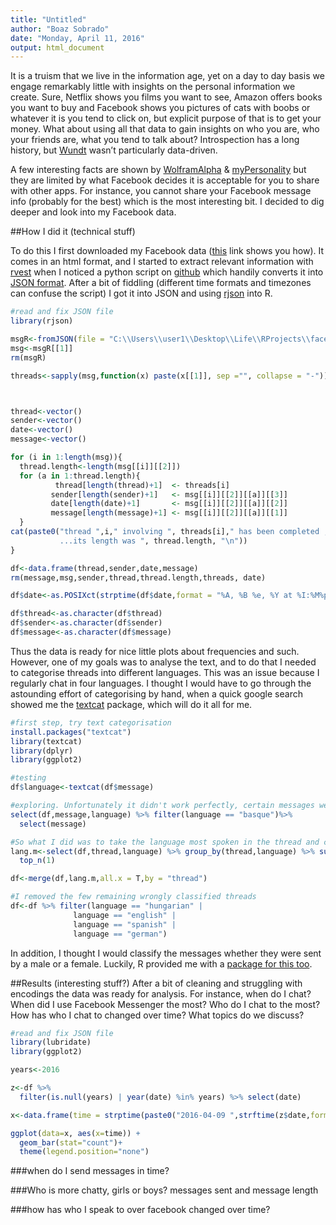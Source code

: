 ```yaml
---
title: "Untitled"
author: "Boaz Sobrado"
date: "Monday, April 11, 2016"
output: html_document
---
```


It is a truism that we live in the information age, yet on a day to day basis we engage remarkably little with insights on the personal information we create. Sure, Netflix shows you films you want to see, Amazon offers books you want to buy and Facebook shows you pictures of cats with boobs or whatever it is you tend to click on, but explicit purpose of that is to get your money. What about using all that data to gain insights on who you are, who your friends are, what you tend to talk about? Introspection has a long history, but [Wundt](https://www.wikiwand.com/en/Wilhelm_Wundt) wasn't particularly data-driven.


A few interesting facts are shown by [WolframAlpha]() & [myPersonality]() but they are limited by what Facebook decides it is acceptable for you to share with other apps. For instance, you cannot share your Facebook message info (probably for the best) which is the most interesting bit. I decided to dig deeper and look into my Facebook data. 

##How I did it (technical stuff)

To do this I first downloaded my Facebook data ([this]() link shows you how). It comes in an html format, and I started to extract relevant information with [rvest]() when I noticed a python script on [github]() which handily converts it into [JSON format](). After a bit of fiddling (different time formats and timezones can confuse the script) I got it into JSON and using [rjson]() into R.


```r
#read and fix JSON file
library(rjson)

msgR<-fromJSON(file = "C:\\Users\\user1\\Desktop\\Life\\RProjects\\facebookMsg\\FB-Message-Parser\\messages.json",)
msg<-msgR[[1]]
rm(msgR)

threads<-sapply(msg,function(x) paste(x[[1]], sep ="", collapse = "-"))



thread<-vector()
sender<-vector()
date<-vector()
message<-vector()

for (i in 1:length(msg)){
  thread.length<-length(msg[[i]][[2]])
  for (a in 1:thread.length){
          thread[length(thread)+1]  <- threads[i]
         sender[length(sender)+1]   <- msg[[i]][[2]][[a]][[3]]
         date[length(date)+1]       <- msg[[i]][[2]][[a]][[2]]
         message[length(message)+1] <- msg[[i]][[2]][[a]][[1]]
  }
cat(paste0("thread ",i," involving ", threads[i]," has been completed ,
           ...its length was ", thread.length, "\n"))
}

df<-data.frame(thread,sender,date,message)
rm(message,msg,sender,thread,thread.length,threads, date)

df$date<-as.POSIXct(strptime(df$date,format = "%A, %B %e, %Y at %I:%M%p"))

df$thread<-as.character(df$thread)
df$sender<-as.character(df$sender)
df$message<-as.character(df$message)

```

Thus the data is ready for nice little plots about frequencies and such. However, one of my goals was to analyse the text, and to do that I needed to categorise threads into different languages. This was an issue because I regularly chat in four languages. I thought I would have to go through the astounding effort of categorising by hand, when a quick google search showed me the [textcat]() package, which will do it all for me.

```r
#first step, try text categorisation
install.packages("textcat")
library(textcat)
library(dplyr)
library(ggplot2)

#testing
df$language<-textcat(df$message)

#exploring. Unfortunately it didn't work perfectly, certain messages were classified wrong (I don't speak Basque)
select(df,message,language) %>% filter(language == "basque")%>% 
  select(message)

#So what I did was to take the language most spoken in the thread and classify it as that 
lang.m<-select(df,thread,language) %>% group_by(thread,language) %>% summarise(count = n()) %>%
  top_n(1)

df<-merge(df,lang.m,all.x = T,by = "thread")

#I removed the few remaining wrongly classified threads
df<-df %>% filter(language == "hungarian" |
              language == "english" |
              language == "spanish" |
              language == "german")

```

In addition, I thought I would classify the messages whether they were sent by a male or a female. Luckily, R provided me with a [package for this too](https://github.com/ropensci/gender).

##Results (interesting stuff?)
After a bit of cleaning and struggling with encodings the data was ready for analysis. For instance, when do I chat? When did I use Facebook Messenger the most? Who do I chat to the most? How has who I chat to changed over time? What topics do we discuss?


```r
#read and fix JSON file
library(lubridate)
library(ggplot2)

years<-2016

z<-df %>%
  filter(is.null(years) | year(date) %in% years) %>% select(date)

x<-data.frame(time = strptime(paste0("2016-04-09 ",strftime(z$date,format = "%T")),format ="%Y-%m-%d %H:%M:%S" ))

ggplot(data=x, aes(x=time)) +
  geom_bar(stat="count")+
  theme(legend.position="none")
```

###when do I send messages in time?

###Who is more chatty, girls or boys? messages sent and message length

###how has who I speak to over facebook changed over time?

